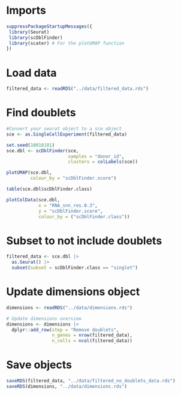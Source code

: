 # Imports
```r
suppressPackageStartupMessages({
 library(Seurat)
 library(scDblFinder)
 library(scater) # For the plotUMAP function
})
```

# Load data
```r
filtered_data <- readRDS("../data/filtered_data.rds")
```

# Find doublets
```r
#Convert your seurat object to a sce object
sce <- as.SingleCellExperiment(filtered_data)

set.seed(10010101)
sce.dbl <- scDblFinder(sce,
                       samples = "donor_id",
                       clusters = colLabels(sce))

plotUMAP(sce.dbl,
         colour_by = "scDblFinder.score")

table(sce.dbl$scDblFinder.class)

plotColData(sce.dbl,
            x = "RNA_snn_res.0.3",
            y = "scDblFinder.score",
            colour_by = ("scDblFinder.class"))
```

# Subset to not include doublets
```r
filtered_data <- sce.dbl |>
  as.Seurat() |>
  subset(subset = scDblFinder.class == "singlet")
```

# Update dimensions object
```r
dimensions <- readRDS("../data/dimensions.rds")

# Update dimensions overview
dimensions <- dimensions |>
  dplyr::add_row(step = "Remove doublets",
                 n_genes = nrow(filtered_data),
                 n_cells = ncol(filtered_data))
```

# Save objects
```r
saveRDS(filtered_data, "../data/filtered_no_doublets_data.rds")
saveRDS(dimensions, "../data/dimensions.rds")
```

